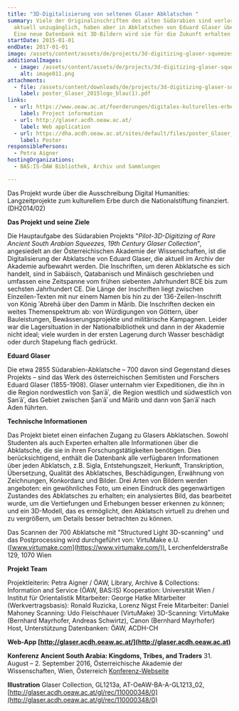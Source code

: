 ```yaml
---
title: "3D-Digitalisierung von seltenen Glaser Abklatschen "
summary: Viele der Originalinschriften des alten Südarabien sind verloren oder
  aktuell unzugänglich, haben aber in Abklatschen von Eduard Glaser überlebt.
  Eine neue Datenbank mit 3D-Bildern wird sie für die Zukunft erhalten.
startDate: 2015-01-01
endDate: 2017-01-01
image: /assets/content/assets/de/projects/3d-digitizing-glaser-squeezes/glaser1_2.png
additionalImages:
  - image: /assets/content/assets/de/projects/3d-digitizing-glaser-squeezes/additionalImages/image011.png
    alt: image011.png
attachments:
  - file: /assets/content/downloads/de/projects/3d-digitizing-glaser-squeezes/attachments/poster_Glaser_2015logo_blau(1).pdf
    label: poster_Glaser_2015logo_blau(1).pdf
links:
  - url: https://www.oeaw.ac.at/foerderungen/digitales-kulturelles-erbe/digital-humanities-langzeitprojekte-zum-kulturellen-erbe-abstracts#c9735
    label: Project information
  - url: http://glaser.acdh.oeaw.ac.at/
    label: Web application
  - url: https://dha.acdh.oeaw.ac.at/sites/default/files/poster_Glaser_2015logo_blau%281%29.pdf
    label: Poster
responsiblePersons:
  - Petra Aigner
hostingOrganizations:
  - BAS:IS-ÖAW Bibliothek, Archiv und Sammlungen

---
```

Das Projekt wurde über die Ausschreibung Digital Humanities: Langzeitprojekte zum kulturellem Erbe durch die Nationalstiftung finanziert. (DH2014/02)

**Das Projekt und seine Ziele**

Die Hauptaufgabe des Südarabien Projekts "_Pilot-3D-Digitizing of Rare Ancient South Arabian Squeezes, 19th Century Glaser Collection_", angesiedelt an der Österreichischen Akademie der Wissenschaften, ist die Digitalisierung der Abklatsche von Eduard Glaser, die aktuell im Archiv der Akademie aufbewahrt werden. Die Inschriften, um deren Abklatsche es sich handelt, sind in Sabäisch, Qatabanisch und Minäisch geschrieben und umfassen eine Zeitspanne vom frühen siebenten Jahrhundert BCE bis zum sechsten Jahrhundert CE. Die Länge der Inschriften liegt zwischen Einzeilen-Texten mit nur einem Namen bis hin zu der 136-Zeilen-Inschrift von König ʾAbrehā über den Damm in Mārib. Die Inschriften decken ein weites Themenspektrum ab: von Würdigungen von Göttern, über Bauleistungen, Bewässerungsprojekte und militärische Kampagnen. Leider war die Lagersituation in der Nationalbibliothek und dann in der Akademie nicht ideal; viele wurden in der ersten Lagerung durch Wasser beschädigt oder durch Stapelung flach gedrückt.

**Eduard Glaser**

Die etwa 2855 Südarabien-Abklatsche – 700 davon sind Gegenstand dieses Projekts – sind das Werk des österreichischen Semitisten und Forschers Eduard Glaser (1855-1908). Glaser unternahm vier Expeditionen, die ihn in die Region nordwestlich von Ṣanʿāʾ, die Region westlich und südwestlich von Ṣanʿāʾ, das Gebiet zwischen Ṣanʿāʾ und Mārib und dann von Ṣanʿāʾ nach Aden führten.

**Technische Informationen**

Das Projekt bietet einen einfachen Zugang zu Glasers Abklatschen. Sowohl Studenten als auch Experten erhalten alle Informationen über die Abklatsche, die sie in ihren Forschungstätigkeiten benötigen. Dies berücksichtigend, enthält die Datenbank alle verfügbaren Informationen über jeden Abklatsch, z.B. Sigla, Entstehungszeit, Herkunft, Transkription, Übersetzung, Qualität des Abklatsches, Beschädigungen, Erwähnung von Zeichnungen, Konkordanz und Bilder. Drei Arten von Bildern werden angeboten: ein gewöhnliches Foto, um einen Eindruck des gegenwärtigen Zustandes des Abklatsches zu erhalten; ein analysiertes Bild, das bearbeitet wurde, um die Vertiefungen und Erhebungen besser erkennen zu können; und ein 3D-Modell, das es ermöglicht, den Abklatsch virtuell zu drehen und zu vergrößern, um Details besser betrachten zu können.

Das Scannen der 700 Abklatsche mit "Structured Light 3D-scanning" und das Postprocessing wird durchgeführt von:
VirtuMake e.U. ([www.virtumake.com](https://www.virtumake.com/)), Lerchenfelderstraße 129, 1070 Wien

**Projekt Team**

Projektleiterin: Petra Aigner / ÖAW, Library, Archive & Collections: Information and Service (ÖAW, BAS:IS)
Kooperation: Universität Wien / Institut für Orientalistik
Mitarbeiter: George Hatke
Mitarbeiter (Werkvertragsbasis): Ronald Ruzicka, Lorenz Nigst
Freie Mitarbeiter: Daniel Mahoney
Scanning: Udo Fleischhauer (VirtuMake)
3D-Scanning: VirtuMake (Bernhard Mayrhofer, Andreas Schwirtz), Canon (Bernhard Mayrhofer)
Host, Unterstützung Datenbanken: ÖAW, ACDH-CH

**Web-App [http://glaser.acdh.oeaw.ac.at/](http://glaser.acdh.oeaw.ac.at)**

**Konferenz**
**Ancient South Arabia: Kingdoms, Tribes, and Traders**
31\. August – 2. September 2016, Österreichische Akademie der Wissenschaften, Wien, Österreich
[Konferenz-Webseite](http://www.oeaw.ac.at/asa-conference2016/)

**Illustration**
Glaser Collection, GL1213a, AT-OeAW-BA-A-GL1213\_02, [http://glaser.acdh.oeaw.ac.at/gl/rec/110000348/0](http://glaser.acdh.oeaw.ac.at/gl/rec/110000348/0)
